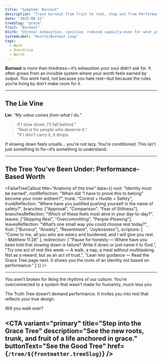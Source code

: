 ```yaml
---
title: "Symptom: Burnout"
description: "Trace burnout from fruit to root, step out from Performance, and be grafted into Grace."
date: "2025-08-22"
treeSlug: "grace"
fruit: "Burnout"
blurb: "Chronic exhaustion, cynicism, reduced capacity—even for what you love."
systemLabel: "Hustle/Burnout Loop"
tags:
  - Work
  - Overdrive
  - Worth
---
```



**Burnout** is more than tiredness—it’s exhaustion your soul didn’t ask for.
It often grows from an invisible system where your worth feels earned by output. You work hard, not because you hate rest—but because the rules you’re living by don’t make room for it.

---

## The Lie Vine
**Lie:** _“My value comes from what I do.”_

  > If I slow down, I’ll fall behind." <br>
  > "Rest is for people who deserve it." </br>
  > "If I don’t carry it, it drops.

If slowing down feels unsafe… you’re not lazy. You’re conditioned. This isn’t just something to fix—it’s something to understand.

---

## The Tree You’ve Been Under: **Performance-Based Worth**
<FalseTreeCallout
  title="Anatomy of this tree"
  data={{
    root: "Identity must be earned",
    rootReflection: "When did “I have to prove this to belong” become your inner anthem?",
    trunk: "Control + Hustle = Safety",
    trunkReflection: "Where have you justified pushing yourself in the name of safety?",
    branches: ["Approval", "Comparison", "Fear of Stillness"],
    branchesReflection: "Which of these feels most alive in your day-to-day?",
    leaves: ["Skipping Rest", "Overcommitting", "People-Pleasing"],
    leavesReflection: "What’s one small way you could choose rest today?",
    fruit: ["Burnout", "Anxiety", "Resentment", "Joylessness"],
    scripture: [
      "Come to me, all you who are weary and burdened, and I will give you rest. - Matthew 11:28"
    ],
    redirection: [
      "Pause for honesty — Where have you been told that slowing down is failure? Write it down or just name it to God.",
      "Try one act of rest this week — A walk, a nap, a meal without multitasking. Not as a reward, but as an act of trust.",
      "Lean into guidance — Read the Grace Tree page next. It shows you the roots of an identity not based on performance."
    ]
  }}
/>

---

You aren’t broken for liking the rhythms of our culture. You’re overconnected to a system that wasn’t made for humanity, much less you.

The Truth Tree doesn’t demand performance. It invites you into rest that reflects your true design.

Will you walk over?

<CTA
  variant="primary"
  title="Step into the Grace Tree"
  description="See the new roots, trunk, and fruit of a life anchored in grace."
  buttonText="See the Good Tree"
  href={`/tree/${frontmatter.treeSlug}`}
/>
---